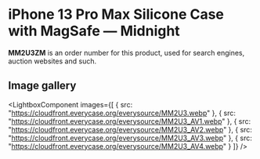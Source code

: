 
# iPhone 13 Pro Max Silicone Case with MagSafe — Midnight

<Callout type='info' emoji='👉🏻'>**MM2U3ZM** is an order number for this product, used for search engines, auction websites and such.</Callout>

## Image gallery

<LightboxComponent
    images={[
      {
        src: "https://cloudfront.everycase.org/everysource/MM2U3.webp"
      },
      {
        src: "https://cloudfront.everycase.org/everysource/MM2U3_AV1.webp"
      },
      {
        src: "https://cloudfront.everycase.org/everysource/MM2U3_AV2.webp"
      },
      {
        src: "https://cloudfront.everycase.org/everysource/MM2U3_AV3.webp"
      },
      {
        src: "https://cloudfront.everycase.org/everysource/MM2U3_AV4.webp"
      }
    ]}
  />
